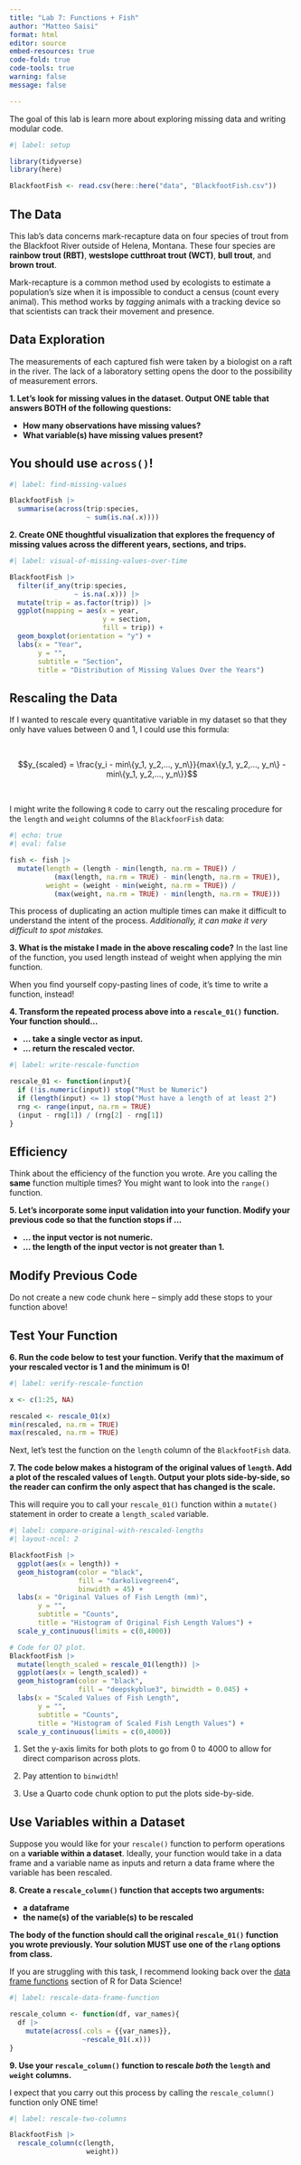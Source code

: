 ```yaml
---
title: "Lab 7: Functions + Fish"
author: "Matteo Saisi"
format: html
editor: source
embed-resources: true
code-fold: true
code-tools: true
warning: false
message: false

---
```


The goal of this lab is learn more about exploring missing data and writing
modular code.

```r
#| label: setup

library(tidyverse)
library(here)

BlackfootFish <- read.csv(here::here("data", "BlackfootFish.csv"))

```

## The Data

This lab's data concerns mark-recapture data on four species of trout from the
Blackfoot River outside of Helena, Montana. These four species are
**rainbow trout (RBT)**, **westslope cutthroat trout (WCT)**, **bull trout**,
and **brown trout**.

Mark-recapture is a common method used by ecologists to estimate a population's
size when it is impossible to conduct a census (count every animal). This method
works by *tagging* animals with a tracking device so that scientists can track
their movement and presence.

## Data Exploration

The measurements of each captured fish were taken by a biologist on a raft in
the river. The lack of a laboratory setting opens the door to the possibility of
measurement errors.

**1. Let's look for missing values in the dataset. Output ONE table that answers BOTH of the following questions:**

+ **How many observations have missing values?**
+ **What variable(s) have missing values present?**

::: callout-tip
# You should use `across()`!
:::

```r
#| label: find-missing-values

BlackfootFish |>
  summarise(across(trip:species,
                   ~ sum(is.na(.x))))

```

**2. Create ONE thoughtful visualization that explores the frequency of missing values across the different years, sections, and trips.**

```r
#| label: visual-of-missing-values-over-time

BlackfootFish |>
  filter(if_any(trip:species,
                ~ is.na(.x))) |>
  mutate(trip = as.factor(trip)) |>
  ggplot(mapping = aes(x = year, 
                       y = section, 
                       fill = trip)) +
  geom_boxplot(orientation = "y") +
  labs(x = "Year",
       y = "",
       subtitle = "Section",
       title = "Distribution of Missing Values Over the Years")

```

## Rescaling the Data

If I wanted to rescale every quantitative variable in my dataset so that they
only have values between 0 and 1, I could use this formula:

</br>

$$y_{scaled} = \frac{y_i - min\{y_1, y_2,..., y_n\}}{max\{y_1, y_2,..., y_n\} 
- min\{y_1, y_2,..., y_n\}}$$

</br>

I might write the following `R` code to carry out the rescaling procedure for the `length` and `weight` columns of the `BlackfoorFish` data:

```r
#| echo: true
#| eval: false

fish <- fish |> 
  mutate(length = (length - min(length, na.rm = TRUE)) / 
           (max(length, na.rm = TRUE) - min(length, na.rm = TRUE)), 
         weight = (weight - min(weight, na.rm = TRUE)) / 
           (max(weight, na.rm = TRUE) - min(length, na.rm = TRUE)))
```

This process of duplicating an action multiple times can make it difficult to
understand the intent of the process. *Additionally, it can make it very difficult to spot mistakes.*

**3. What is the mistake I made in the above rescaling code?**
In the last line of the function, you used length instead of weight when applying the min function. 

When you find yourself copy-pasting lines of code, it's time to write a
function, instead!

**4. Transform the repeated process above into a `rescale_01()` function. Your function should...**

+ **... take a single vector as input.**
+ **... return the rescaled vector.**

```r
#| label: write-rescale-function

rescale_01 <- function(input){
  if (!is.numeric(input)) stop("Must be Numeric")
  if (length(input) <= 1) stop("Must have a length of at least 2")
  rng <- range(input, na.rm = TRUE)
  (input - rng[1]) / (rng[2] - rng[1])
}

```

::: callout-tip
# Efficiency 

Think about the efficiency of the function you wrote. Are you calling the
**same** function multiple times? You might want to look into the `range()` 
function. 
:::

**5. Let's incorporate some input validation into your function. Modify your previous code so that the function stops if ...**

+ **... the input vector is not numeric.**
+ **... the length of the input vector is not greater than 1.**

::: callout-tip
# Modify Previous Code

Do not create a new code chunk here -- simply add these stops to your function
above!
:::

## Test Your Function

**6. Run the code below to test your function. Verify that the maximum of your rescaled vector is 1 and the minimum is 0!**

```r
#| label: verify-rescale-function

x <- c(1:25, NA)

rescaled <- rescale_01(x)
min(rescaled, na.rm = TRUE)
max(rescaled, na.rm = TRUE)
```

Next, let's test the function on the `length` column of the `BlackfootFish` data.

**7. The code below makes a histogram of the original values of `length`. Add a plot of the rescaled values of `length`. Output your plots side-by-side, so the reader can confirm the only aspect that has changed is the scale.**

::: callout-warning
This will require you to call your `rescale_01()` function within a `mutate()`
statement in order to create a `length_scaled` variable.
:::

```r
#| label: compare-original-with-rescaled-lengths
#| layout-ncol: 2

BlackfootFish |>  
  ggplot(aes(x = length)) + 
  geom_histogram(color = "black", 
                 fill = "darkolivegreen4", 
                 binwidth = 45) +
  labs(x = "Original Values of Fish Length (mm)",
       y = "",
       subtitle = "Counts",
       title = "Histogram of Original Fish Length Values") +
  scale_y_continuous(limits = c(0,4000))

# Code for Q7 plot.
BlackfootFish |>
  mutate(length_scaled = rescale_01(length)) |>
  ggplot(aes(x = length_scaled)) +
  geom_histogram(color = "black", 
                 fill = "deepskyblue3", binwidth = 0.045) + 
  labs(x = "Scaled Values of Fish Length",
       y = "",
       subtitle = "Counts",
       title = "Histogram of Scaled Fish Length Values") +
  scale_y_continuous(limits = c(0,4000))

```

::: callout-tip
1. Set the y-axis limits for both plots to go from 0 to 4000 to allow for direct comparison across plots.

2. Pay attention to `binwidth`!

3. Use a Quarto code chunk option to put the plots side-by-side.
:::

## Use Variables within a Dataset

Suppose you would like for your `rescale()` function to perform operations on a **variable within a dataset**. Ideally, your function would take in a data
frame and a variable name as inputs and return a data frame where the variable
has been rescaled.

**8. Create a `rescale_column()` function that accepts two arguments:**

+ **a dataframe**
+ **the name(s) of the variable(s) to be rescaled**

**The body of the function should call the original `rescale_01()` function you wrote previously. Your solution MUST use one of the `rlang` options from class.**

::: callout-tip
If you are struggling with this task, I recommend looking back over the 
[data frame functions](https://r4ds.hadley.nz/functions.html#data-frame-functions)
section of R for Data Science!
:::

```r
#| label: rescale-data-frame-function

rescale_column <- function(df, var_names){
  df |>
    mutate(across(.cols = {{var_names}}, 
                  ~rescale_01(.x)))
}


```

**9. Use your `rescale_column()` function to rescale *both* the `length` and `weight` columns.**

::: callout-warning
I expect that you carry out this process by calling the `rescale_column()` function only ONE time!
:::

```r
#| label: rescale-two-columns

BlackfootFish |>
  rescale_column(c(length, 
                   weight))

```